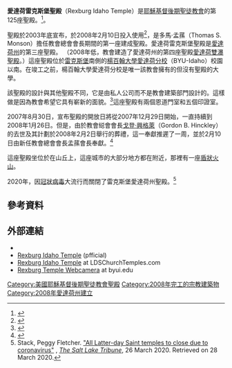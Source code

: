 {{Infobox religious building
| 名字 = 愛達荷雷克斯堡聖殿
| 圖片 = Rexburg Idaho Temple at Sunset 2009.jpg
| 圖片說明 = Rexburg Idaho Temple
| 地圖 =
| 地圖尺寸 =
| 地圖說明 =
| 坐標 = {{coord|43|48|38.55240|N|111|46|44.71680|W|type:landmark_region:US|display=title}}
| 宗教 = [[基督教|基督教]]
| 位置 =
| 神 =
| 宗教禮儀 =
| 派別 = [[耶穌基督後期聖徒教會|耶穌基督後期聖徒教會]]
| 節日 =
| 小區 =
| 分區 =
| 基層政權 = [[雷克斯堡|雷克斯堡]]
| 區 =
| 領地 =
| 地方行政區 =
| 州 = [[愛達荷州|愛達荷州]]
| 省 =
| 地區 =
| 國家 = [[美國|美國]]
| 行政 =
| 開光年份 =
| 狀態 =
| 傳統稱號 =
| 所有者 =
| 領導 =
| 婆多羅迦 =
| 主保聖人 =
| 官方網站 =
| 建築師 =
| 建築類型 =
| 建築風格 = [[现代建築|现代式]]
| 建築材料 =
| 建立者 =
| 資助者 =
| 總承包商 =
| 建立日期 =
| 奠基 = 2005年7月30日由約翰·葛羅伯長老主待
| 竣工 = 2008年2月10日由多馬·孟蓀會長奉獻
| 建設成本 =
| 毀壞 =
| 正立面朝向 =
| 容納人數 =
| 長度 =
| 寬度 =
| 中殿寬度 =
| 內部面積 = 5342平方公尺
| 最高高度 =
| 穹頂 =
| 外穹頂高度 =
| 內穹頂高度 =
| 外穹頂直徑 =
| 內穹頂直徑 =
| 宣禮塔 =
| 宣禮塔高度 =
| 尖塔 =
| 尖塔高度 = 51公尺
| 場地面積 = 4.0公頃
| 寺廟 =
| 紀念碑 =
| 神社 =
| 碑銘 =
| 海拔 =
| 官方名稱1 =
| 類型1 =
| 標準1 =
| 指定日期1 =
| 父列表1 =
| 參考編號1 =
| 官方名稱2 =
| 類型2 =
| 標準2 =
| 指定日期2 =
| 父列表2 = 
| 參考編號2 = 125
}}

'''愛達荷雷克斯堡聖殿'''（Rexburg Idaho Temple）是[[耶穌基督後期聖徒教會|耶穌基督後期聖徒教會]]的第125座聖殿。<ref>{{citation |last=Henderson |first=Kristi |url=http://www.kpvi.com/Global/story.asp?S=7850815 |title=Rexburg Temple Dedication |publisher=[[KPVI-DT|KPVI]] News 6 |date=2008-02-10 |accessdate=2008-02-10 |deadurl=yes |archiveurl=https://web.archive.org/web/20110713170912/http://www.kpvi.com/Global/story.asp?S=7850815 |archivedate=2011年7月13日 }}</ref>。

聖殿於2003年底宣布，於2008年2月10日投入使用<ref>{{citation |last=Henderson |first=Kristi |url=http://www.kpvi.com/Global/story.asp?S=7850815 |archive-url=https://wayback.archive-it.org/all/20131021185851/http://www.kpvi.com/Global/story.asp?S=7850815 |url-status=dead |archive-date=2013-10-21 |title=Rexburg Temple Dedication |publisher=[[KPVI-DT|KPVI]] News 6 |date=2008-02-10 |accessdate=2008-02-10 }}</ref>，是多馬·孟蓀（Thomas S. Monson）擔任教會總會會長期間的第一座建成聖殿。愛達荷雷克斯堡聖殿是[[愛達荷州|愛達荷州]]的第三座聖殿。 （2008年低，教會建造了愛達荷州的第四座聖殿[[愛達荷雙瀑聖殿|愛達荷雙瀑聖殿]]。）這座聖殿位於[[雷克斯堡|雷克斯堡]]南側的[[楊百翰大學愛達荷分校|楊百翰大學愛達荷分校]]（BYU-Idaho）校園以南。在竣工之前，楊百翰大學愛達荷分校是唯一該教會擁有的但沒有聖殿的大學。

該聖殿的設計與其他聖殿不同，它是由私人公司而不是教會建築部門設計的。這樣做是因為教會希望它具有嶄新的面貌。<ref>{{citation |url= http://www.jacobsenconstruction.com/portfolio/religious/rexburg-idaho-lds-temple |contribution= Rexburg Idaho LDS Temple |title= Portfolio: Religious |publisher= Jacobsen Construction |accessdate= 2012-10-16 |url-status= dead |archiveurl= https://web.archive.org/web/20120713030244/http://www.jacobsenconstruction.com/portfolio/religious/rexburg-idaho-lds-temple |archivedate= 2012-07-13 }}</ref>這座聖殿有兩個恩道門室和五個印證室。

2007年8月30日，宣布聖殿的開放日將從2007年12月29日開始，一直持續到2008年1月26日。但是，由於教會縂會會長[[戈登·興格萊|戈登·興格萊]]（Gordon B. Hinckley）的去世及其計劃於2008年2月2日舉行的葬禮，這一奉獻推遲了一周，並於2月10日由新任教會總會會長孟蓀會長奉獻。<ref>{{Cite news |title= Temple dedication postponed for funeral |url= http://www.deseretnews.com/article/695248225/Temple-dedication-postponed-for-funeral.html |newspaper= [[Deseret_Morning_News|Deseret Morning News]] |date= 2008-01-29 |accessdate= 2012-10-16 |archive-date= 2012-07-11 |archive-url= https://www.webcitation.org/694tw599e?url=http://www.deseretnews.com/article/695248225/Temple-dedication-postponed-for-funeral.html |dead-url= no }}</ref>

這座聖殿坐位於在山丘上，這座城市的大部分地方都在附近，那裡有一座[[盾狀火山|盾狀火山]]。

2020年，因[[冠狀病毒|冠狀病毒]]大流行而關閉了雷克斯堡愛達荷州聖殿。<ref>Stack, Peggy Fletcher. [https://www.sltrib.com/religion/2020/03/26/all-latter-day-saint/ "All Latter-day Saint temples to close due to coronavirus"] {{Wayback|url=https://www.sltrib.com/religion/2020/03/26/all-latter-day-saint/ |date=20200818145648 }}, ''[[The_Salt_Lake_Tribune|The Salt Lake Tribune]]'', 26 March 2020. Retrieved on 28 March 2020.</ref>

==參考資料==
{{Reflist}}
==外部連結==
* {{Commonscat-inline|Rexburg Idaho Temple}}
* [http://www.lds.org/church/temples/rexburg-idaho Rexburg Idaho Temple] {{Wayback|url=http://www.lds.org/church/temples/rexburg-idaho |date=20151021181326 }} (pfficial)
* [http://www.ldschurchtemples.com/rexburg/ Rexburg Idaho Temple] {{Wayback|url=http://www.ldschurchtemples.com/rexburg/ |date=20071213102551 }} at LDSChurchTemples.com
* [https://web.archive.org/web/20130329045151/http://www2.byui.edu/WebCameras/temple.htm Rexburg Temple Webcamera] at byui.edu

{{耶穌基督後期聖徒教會聖殿}}

[[Category:美國耶穌基督後期聖徒教會聖殿|Category:美國耶穌基督後期聖徒教會聖殿]]
[[Category:2008年完工的宗教建築物|Category:2008年完工的宗教建築物]]
[[Category:2008年愛達荷州建立|Category:2008年愛達荷州建立]]